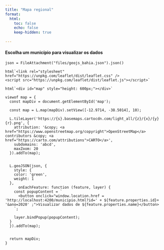 ```yaml
---
title: "Mapa regional"
format:
  html:
    toc: false
    echo: false
    keep-hidden: true
    
---
```


#### Escolha um município para visualizar os dados

::: {.card}

```ojs

json = FileAttachment("files/geojs_bahia.json").json()

html`<link rel="stylesheet" href="https://unpkg.com/leaflet/dist/leaflet.css" />
<script src="https://unpkg.com/leaflet/dist/leaflet.js"></script>`

html`<div id="map" style="height: 600px;"></div>`

viewof map = {
  const mapDiv = document.getElementById('map');
  
  const map = L.map(mapDiv).setView([-12.9714, -38.5014], 10);

  L.tileLayer('https://{s}.basemaps.cartocdn.com/light_all/{z}/{x}/{y}{r}.png', {
	attribution: '&copy; <a href="https://www.openstreetmap.org/copyright">OpenStreetMap</a> contributors &copy; <a href="https://carto.com/attributions">CARTO</a>',
	subdomains: 'abcd',
	maxZoom: 20
  }).addTo(map);

  
  L.geoJSON(json, {
    style: {
    color: 'green', 
    weight: 1 
  },
      onEachFeature: function (feature, layer) {
    const popupContent = `
      <button onclick="window.location.href = 'http://localhost:4200/municipio.html?id=' + ${feature.properties.id}+ '&ano=2020' ;">Visualizar dados de ${feature.properties.name}</button>
    `;
    
    layer.bindPopup(popupContent);
  }
  }).addTo(map);


  return mapDiv;
}
```
:::